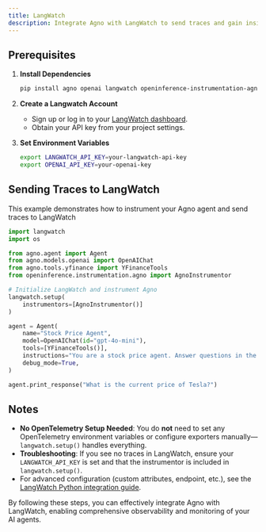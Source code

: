 ```yaml
---
title: LangWatch
description: Integrate Agno with LangWatch to send traces and gain insights into your agent's performance.
---
```


## Prerequisites

1. **Install Dependencies**

   ```bash
   pip install agno openai langwatch openinference-instrumentation-agno
   ```

2. **Create a Langwatch Account**

   - Sign up or log in to your [LangWatch dashboard](https://app.langwatch.ai/).
   - Obtain your API key from your project settings.

3. **Set Environment Variables**

   ```bash
   export LANGWATCH_API_KEY=your-langwatch-api-key
   export OPENAI_API_KEY=your-openai-key
   ```


## Sending Traces to LangWatch

This example demonstrates how to instrument your Agno agent and send traces to LangWatch

```python
import langwatch
import os

from agno.agent import Agent
from agno.models.openai import OpenAIChat
from agno.tools.yfinance import YFinanceTools
from openinference.instrumentation.agno import AgnoInstrumentor

# Initialize LangWatch and instrument Agno
langwatch.setup(
    instrumentors=[AgnoInstrumentor()]
)

agent = Agent(
    name="Stock Price Agent",
    model=OpenAIChat(id="gpt-4o-mini"),
    tools=[YFinanceTools()],
    instructions="You are a stock price agent. Answer questions in the style of a stock analyst.",
    debug_mode=True,
)

agent.print_response("What is the current price of Tesla?")
```

## Notes

- **No OpenTelemetry Setup Needed**: You do **not** need to set any OpenTelemetry environment variables or configure exporters manually—`langwatch.setup()` handles everything.
- **Troubleshooting**: If you see no traces in LangWatch, ensure your `LANGWATCH_API_KEY` is set and that the instrumentor is included in `langwatch.setup()`.
- For advanced configuration (custom attributes, endpoint, etc.), see the [LangWatch Python integration guide](https://docs.langwatch.ai/integration/python/integrations/agno).

By following these steps, you can effectively integrate Agno with LangWatch,  enabling comprehensive observability and monitoring of your AI agents.

